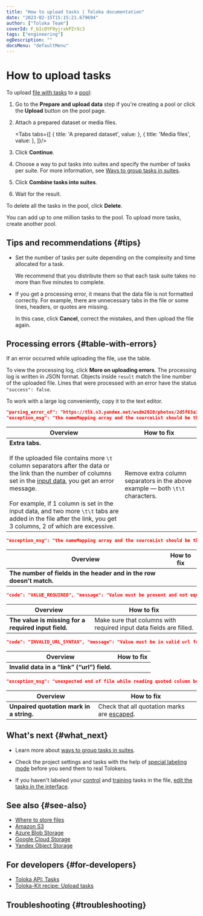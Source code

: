 ```yaml
---
title: "How to upload tasks | Toloka documentation"
date: "2023-02-15T15:15:21.679694"
author: ["Toloka Team"]
coverId: F_bIcOYF9yjrxkPZrXc3
tags: ["engineering"]
ogDescription: ""
docsMenu: "defaultMenu"
---
```



# How to upload tasks

To upload [file with tasks](/docs/glossary#tsv) to a [pool](/docs/guide/pool-main):

1. Go to the **Prepare and upload data** step if you're creating a pool or click the **Upload** button on the pool page.

1. Attach a prepared dataset or media files.

    <Tabs tabs={[
      { title: 'A prepared dataset', value: <TaskUploadList1/> },
      { title: 'Media files', value: <MediaFiles/> },
    ]}/>

1. Click **Continue**.

1. Choose a way to put tasks into suites and specify the number of tasks per suite. For more information, see [Ways to group tasks in suites](/docs/guide/distribute-tasks-by-pages).

1. Click **Combine tasks into suites**.

1. Wait for the result.

To delete all the tasks in the pool, click **Delete**.

<Note mode="restriction" title="Restriction">

You can add up to one million tasks to the pool. To upload more tasks, create another pool.

</Note>

## Tips and recommendations {#tips}

- Set the number of tasks per suite depending on the complexity and time allocated for a task.

    We recommend that you distribute them so that each task suite takes no more than five minutes to complete.

- If you get a processing error, it means that the data file is not formatted correctly. For example, there are unnecessary tabs in the file or some lines, headers, or quotes are missing.

    In this case, click **Cancel**, correct the mistakes, and then upload the file again.

## Processing errors {#table-with-errors}

If an error occurred while uploading the file, use the table.

To view the processing log, click **More on uploading errors**. The processing log is written in JSON format. Objects inside `result` match the line number of the uploaded file. Lines that were processed with an error have the status `"success": false`.

<Note mode="tip" title="Tip">

To work with a large log conveniently, copy it to the text editor.

</Note>

<Cut title="Processing errors tables">

```json
"parsing_error_of": "https://tlk.s3.yandex.net/wsdm2020/photos/2d5f63a3184919ce7e3e7068cf93da4b.jpg\t\t",
"exception_msg": "the nameMapping array and the sourceList should be the same size (nameMapping length = 1, sourceList size = 3)"
```

**Overview**|**How to fix**
----- | -----
**Extra tabs.**<br/><br/>If the uploaded file contains more `\t` column separators after the data or the link than the number of columns set in the [input data](/docs/glossary#input-output-data), you get an error message.<br/><br/>For example, if 1 column is set in the input data, and two more `\t\t` tabs are added in the file after the link, you get 3 columns, 2 of which are excessive. | Remove extra column separators in the above example — both `\t\t` characters.

```json
"exception_msg": "the nameMapping array and the sourceList should be the same size (nameMapping length = 4, sourceList size = 6)"
```

**Overview**|**How to fix**
----- | -----
**The number of fields in the header and in the row doesn't match.** | <TaskUploadTable1/>

```json
"code": "VALUE_REQUIRED", "message": "Value must be present and not equal to null"
```

**Overview**|**How to fix**
----- | -----
**The value is missing for a required input field.** | Make sure that columns with required input data fields are filled.

```json
"code": "INVALID_URL_SYNTAX", "message": "Value must be in valid url format"
```

**Overview**|**How to fix**
----- | -----
**Invalid data in a “link” (“url”) field.** | <TaskUploadTable2/>

```json
"exception_msg": "unexpected end of file while reading quoted column beginning on line 2 and ending on line 4"
```

**Overview**|**How to fix**
----- | -----
**Unpaired quotation mark in a string.** | Check that all quotation marks are [escaped](/docs/guide/pool_csv#string).

</Cut>

## What's next {#what_next}

- Learn more about [ways to group tasks in suites](/docs/guide/distribute-tasks-by-pages).

- Check the project settings and tasks with the help of [special labeling mode](/docs/guide/self-labeling) before you send them to real Tolokers.

- If you haven't labeled your [control](/docs/glossary#control-task) and [training](/docs/glossary#training-task) tasks in the file, [edit the tasks in the interface](/docs/guide/task_markup).

## See also {#see-also}

- [Where to store files](/docs/guide/cloud-storage)
- [Amazon S3](/docs/guide/amazon-cloud-storage)
- [Azure Blob Storage](/docs/guide/azure-cloud-storage)
- [Google Cloud Storage](/docs/guide/google-cloud-storage)
- [Yandex Object Storage](/docs/guide/use-object-storage)

## For developers {#for-developers}

- [Toloka API: Tasks](/docs/api/tasks)
- [Toloka-Kit recipe: Upload tasks](/docs/toloka-kit/recipes/upload-tasks)

## Troubleshooting {#troubleshooting}

<TroubleshootingMarkedAsTraining/>

<TroubleshootingPhotosSplitAcrossPages/>

<TroubleshootingUploadingTooLong/>

<TroubleshootingUploadingData/>

<TroubleshootingSyntaxError/>

<FaqHowManyTasksInSuite/>

<FaqRightTimeLimit/>

<FaqMaxNumberPerSuite/>

<FaqTaskSuiteDifference/>

<ContactGuideSupport/>
